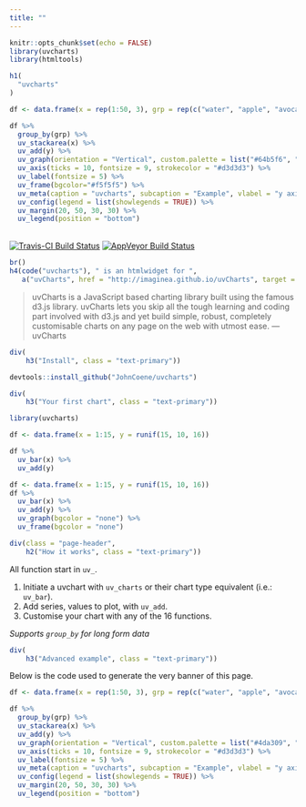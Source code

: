 ```yaml
---
title: ""
---
```


```r
knitr::opts_chunk$set(echo = FALSE)
library(uvcharts)
library(htmltools)
```

<main>
<div class="container">

```r
h1(
  "uvcharts"
)
```

```r
df <- data.frame(x = rep(1:50, 3), grp = rep(c("water", "apple", "avocado"), 50), y = runif(150, 5, 10))

df %>%
  group_by(grp) %>% 
  uv_stackarea(x) %>%
  uv_add(y) %>%
  uv_graph(orientation = "Vertical", custom.palette = list("#64b5f6", "#2196f3", "#1976d2"), bgcolor="#f5f5f5") %>%
  uv_axis(ticks = 10, fontsize = 9, strokecolor = "#d3d3d3") %>%
  uv_label(fontsize = 5) %>%
  uv_frame(bgcolor="#f5f5f5") %>% 
  uv_meta(caption = "uvcharts", subcaption = "Example", vlabel = "y axis") %>%
  uv_config(legend = list(showlegends = TRUE)) %>%
  uv_margin(20, 50, 30, 30) %>%
  uv_legend(position = "bottom")
```

<br>
[![Travis-CI Build Status](https://travis-ci.org/JohnCoene/uvcharts.svg?branch=master)](https://travis-ci.org/JohnCoene/uvcharts)
[![AppVeyor Build Status](https://ci.appveyor.com/api/projects/status/github/JohnCoene/uvcharts?branch=master&svg=true)](https://ci.appveyor.com/project/JohnCoene/uvcharts)


```r
br()
h4(code("uvcharts"), " is an htmlwidget for ",
   a("uvCharts", href = "http://imaginea.github.io/uvCharts", target = "_blank"))
```

> uvCharts is a JavaScript based charting library built using the famous d3.js library. uvCharts lets you skip all the tough learning and coding part involved with d3.js and yet build simple, robust, completely customisable charts on any page on the web with utmost ease. --- uvCharts

```r
div(
    h3("Install", class = "text-primary"))
```

```r
devtools::install_github("JohnCoene/uvcharts")
```

```r
div(
    h3("Your first chart", class = "text-primary"))
```

```r
library(uvcharts)

df <- data.frame(x = 1:15, y = runif(15, 10, 16))

df %>%
  uv_bar(x) %>%
  uv_add(y)
```

```r
df <- data.frame(x = 1:15, y = runif(15, 10, 16))
df %>%
  uv_bar(x) %>%
  uv_add(y) %>%
  uv_graph(bgcolor = "none") %>% 
  uv_frame(bgcolor = "none")
```

```r
div(class = "page-header",
    h2("How it works", class = "text-primary"))
```

All function start in `uv_`.

1. Initiate a uvchart with `uv_charts` or their chart type equivalent (i.e.: `uv_bar`).
2. Add series, values to plot, with `uv_add`.
3. Customise your chart with any of the 16 functions.

*Supports `group_by` for long form data*

```r
div(
    h3("Advanced example", class = "text-primary"))
```

Below is the code used to generate the very banner of this page.

```r
df <- data.frame(x = rep(1:50, 3), grp = rep(c("water", "apple", "avocado"), 50), y = runif(150, 5, 10))

df %>%
  group_by(grp) %>% 
  uv_stackarea(x) %>%
  uv_add(y) %>%
  uv_graph(orientation = "Vertical", custom.palette = list("#4da309", "#02a5de", "#e08b27")) %>%
  uv_axis(ticks = 10, fontsize = 9, strokecolor = "#d3d3d3") %>%
  uv_label(fontsize = 5) %>%
  uv_meta(caption = "uvcharts", subcaption = "Example", vlabel = "y axis") %>%
  uv_config(legend = list(showlegends = TRUE)) %>%
  uv_margin(20, 50, 30, 30) %>%
  uv_legend(position = "bottom")
```

</div>
</main>